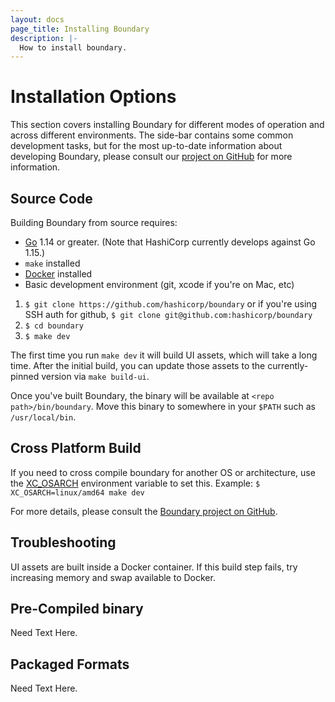 ```yaml
---
layout: docs
page_title: Installing Boundary
description: |-
  How to install boundary.
---
```


# Installation Options

This section covers installing Boundary for different modes of operation and across different environments.
The side-bar contains some common development tasks, but for the most up-to-date information about developing Boundary, please consult
our [project on GitHub](https://github.com/hashicorp/boundary) for more information.

## Source Code

Building Boundary from source requires:

- [Go](https://golang.org/dl/) 1.14 or greater. (Note that HashiCorp currently develops against Go 1.15.)
- `make` installed
- [Docker](https://docs.docker.com/get-docker/) installed
- Basic development environment (git, xcode if you're on Mac, etc)

1. `$ git clone https://github.com/hashicorp/boundary` or if you're using SSH auth for
   github, `$ git clone git@github.com:hashicorp/boundary`
2. `$ cd boundary`
3. `$ make dev`

The first time you run `make dev` it will build UI assets, which will take a
long time. After the initial build, you can update those assets to the
currently-pinned version via `make build-ui`.

Once you've built Boundary, the binary will be available at `<repo path>/bin/boundary`. Move this
binary to somewhere in your `$PATH` such as `/usr/local/bin`.

## Cross Platform Build

If you need to cross compile boundary for another OS or architecture, use the [XC_OSARCH](https://github.com/hashicorp/boundary/blob/master/scripts/build.sh#L26)
environment variable to set this. Example: `$ XC_OSARCH=linux/amd64 make dev`

For more details, please consult the [Boundary project on GitHub](https://github.com/hashicorp/boundary#build-and-start-boundary-in-dev-mode).

## Troubleshooting

UI assets are built inside a Docker container. If this build step fails, try
increasing memory and swap available to Docker.

## Pre-Compiled binary

Need Text Here.

## Packaged Formats

Need Text Here.
